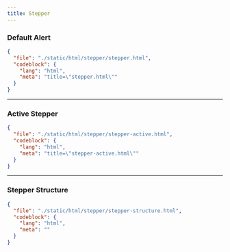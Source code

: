 ```yaml
---
title: Stepper
---
```


### Default Alert

<ComponentPreview src="/stepper/stepper" />

```json doc-gen:file
{
  "file": "./static/html/stepper/stepper.html",
  "codeblock": {
    "lang": "html",
    "meta": "title=\"stepper.html\""
  }
}
```

---

### Active Stepper

<ComponentPreview src="/stepper/stepper-active" />

```json doc-gen:file
{
  "file": "./static/html/stepper/stepper-active.html",
  "codeblock": {
    "lang": "html",
    "meta": "title=\"stepper-active.html\""
  }
}
```

---

### Stepper Structure

```json doc-gen:file
{
  "file": "./static/html/stepper/stepper-structure.html",
  "codeblock": {
    "lang": "html",
    "meta": ""
  }
}
```